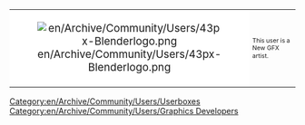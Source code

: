 {| cellspacing="0" align="right" style="float:right;width:238px;background:white;"
| style="width:45px;height:45px;background:white;text-align:center;font-size:14pt;" | [[File:en/Archive/Community/Users/43px-Blenderlogo.png]]
| style="font-size:8pt;padding:4pt;line-height:1.25em;" | This user is a New GFX artist.
|}
<noinclude>[[Category:en/Archive/Community/Users/Userboxes]]</noinclude>
<includeonly>[[Category:en/Archive/Community/Users/Graphics Developers]]</includeonly>